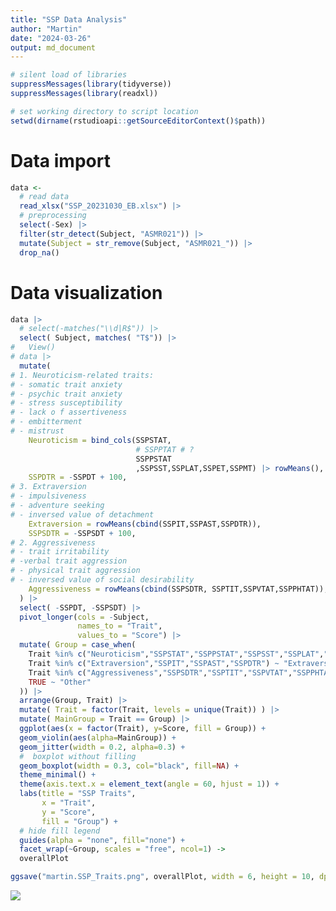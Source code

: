 ```yaml
---
title: "SSP Data Analysis"
author: "Martin"
date: "2024-03-26"
output: md_document
---
```




```r
# silent load of libraries
suppressMessages(library(tidyverse))
suppressMessages(library(readxl))

# set working directory to script location
setwd(dirname(rstudioapi::getSourceEditorContext()$path))
```

# Data import

```r
data <-
  # read data
  read_xlsx("SSP_20231030_EB.xlsx") |>
  # preprocessing
  select(-Sex) |>
  filter(str_detect(Subject, "ASMR021")) |>
  mutate(Subject = str_remove(Subject, "ASMR021_")) |>
  drop_na()
```

# Data visualization

```r
data |>
  # select(-matches("\\d|R$")) |>
  select( Subject, matches( "T$")) |>
#   View()
# data |>
  mutate(
# 1. Neuroticism-related traits:
# - somatic trait anxiety
# - psychic trait anxiety
# - stress susceptibility
# - lack o f assertiveness
# - embitterment
# - mistrust
    Neuroticism = bind_cols(SSPSTAT,
                            # SSPPTAT # ?
                            SSPPSTAT
                            ,SSPSST,SSPLAT,SSPET,SSPMT) |> rowMeans(),
    SSPDTR = -SSPDT + 100,
# 3. Extraversion
# - impulsiveness
# - adventure seeking
# - inversed value of detachment
    Extraversion = rowMeans(cbind(SSPIT,SSPAST,SSPDTR)),
    SSPSDTR = -SSPSDT + 100,
# 2. Aggressiveness
# - trait irritability
# -verbal trait aggression
# - physical trait aggression
# - inversed value of social desirability
    Aggressiveness = rowMeans(cbind(SSPSDTR, SSPTIT,SSPVTAT,SSPPHTAT)),
  ) |>
  select( -SSPDT, -SSPSDT) |>
  pivot_longer(cols = -Subject,
               names_to = "Trait",
               values_to = "Score") |>
  mutate( Group = case_when(
    Trait %in% c("Neuroticism","SSPSTAT","SSPPSTAT","SSPSST","SSPLAT","SSPET","SSPMT") ~ "Neuroticism",
    Trait %in% c("Extraversion","SSPIT","SSPAST","SSPDTR") ~ "Extraversion",
    Trait %in% c("Aggressiveness","SSPSDTR","SSPTIT","SSPVTAT","SSPPHTAT") ~ "Aggressiveness",
    TRUE ~ "Other"
  )) |>
  arrange(Group, Trait) |>
  mutate( Trait = factor(Trait, levels = unique(Trait)) ) |>
  mutate( MainGroup = Trait == Group) |>
  ggplot(aes(x = factor(Trait), y=Score, fill = Group)) +
  geom_violin(aes(alpha=MainGroup)) +
  geom_jitter(width = 0.2, alpha=0.3) +
  #  boxplot without filling
  geom_boxplot(width = 0.3, col="black", fill=NA) +
  theme_minimal() +
  theme(axis.text.x = element_text(angle = 60, hjust = 1)) +
  labs(title = "SSP Traits",
       x = "Trait",
       y = "Score",
       fill = "Group") +
  # hide fill legend
  guides(alpha = "none", fill="none") +
  facet_wrap(~Group, scales = "free", ncol=1) ->
  overallPlot

ggsave("martin.SSP_Traits.png", overallPlot, width = 6, height = 10, dpi = 300)

```

![](martin.SSP_Traits.png)

